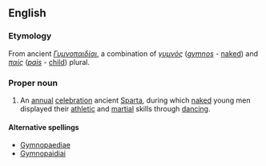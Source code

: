 ==English==
===Etymology===
From ancient {{tyl|grk|en}} ''[[Γυμνοπαιδίαι]]'', a combination of ''[[γυμνός]]'' (''[[gymnos]]'' - [[naked]]) and ''[[παίς]]'' (''[[pais]]'' - [[child]])
plural.

===Proper noun===
{{wikipedia}}
{{en-proper noun}}
# An [[annual]] [[celebration]] ancient [[Sparta]], during which [[naked]] young men displayed their [[athletic]] and [[martial]] skills through [[dancing]].

====Alternative spellings====
*[[Gymnopaediae]]
*[[Gymnopaidiai]]